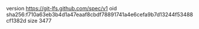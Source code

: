 version https://git-lfs.github.com/spec/v1
oid sha256:f710a63eb3b4d1a47eaaf8cbdf78891741a4e6cefa9b7d13244f53488cf1382d
size 3477
